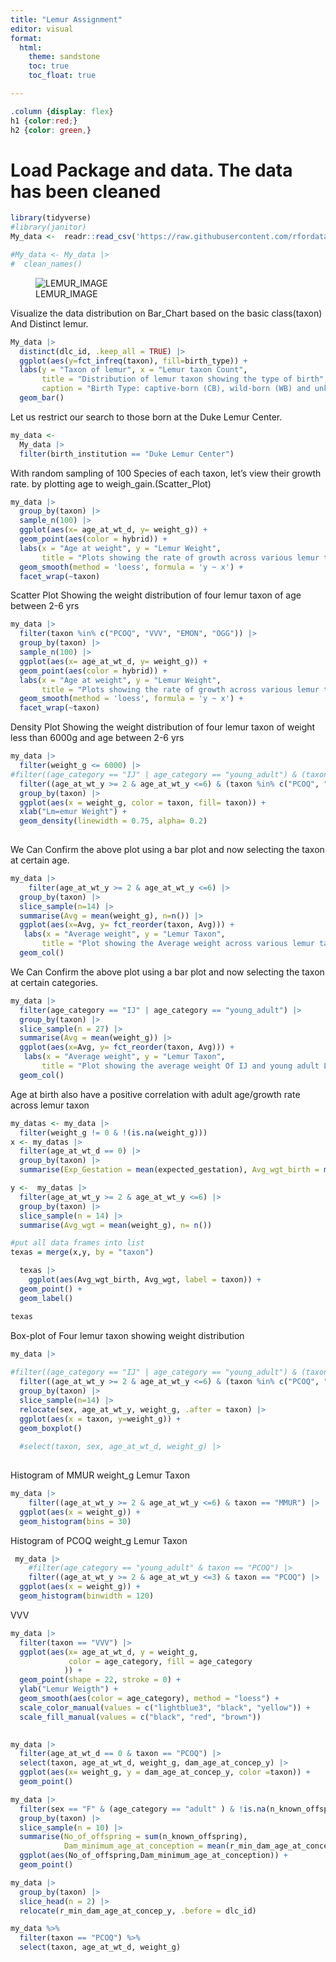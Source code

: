 ```yaml
---
title: "Lemur Assignment"
editor: visual
format: 
  html:
    theme: sandstone
    toc: true
    toc_float: true 

---
```


```css
.column {display: flex}
h1 {color:red;}
h2 {color: green,}
```


# Load Package and data. The data has been cleaned

```r
library(tidyverse)
#library(janitor)
My_data <-  readr::read_csv('https://raw.githubusercontent.com/rfordatascience/tidytuesday/master/data/2021/2021-08-24/lemur_data.csv')

#My_data <- My_data |> 
#  clean_names()
```

![LEMUR_IMAGE](lemur.jpeg)

Visualize the data distribution on Bar_Chart based on the basic class(taxon) And Distinct lemur.

```r
My_data |> 
  distinct(dlc_id, .keep_all = TRUE) |> 
  ggplot(aes(y=fct_infreq(taxon), fill=birth_type)) +
  labs(y = "Taxon of lemur", x = "Lemur taxon Count", 
       title = "Distribution of lemur taxon showing the type of birth",
       caption = "Birth Type: captive-born (CB), wild-born (WB) and unknown (UNK)") +
  geom_bar() 
```

Let us restrict our search to those born at the Duke Lemur Center.

```r
my_data <- 
  My_data |>
  filter(birth_institution == "Duke Lemur Center")
```

With random sampling of 100 Species of each taxon, let's view their growth rate. by plotting age to weigh_gain.(Scatter_Plot)

```r
my_data |> 
  group_by(taxon) |> 
  sample_n(100) |> 
  ggplot(aes(x= age_at_wt_d, y= weight_g)) +
  geom_point(aes(color = hybrid)) +
  labs(x = "Age at weight", y = "Lemur Weight", 
       title = "Plots showing the rate of growth across various lemur taxon") +
  geom_smooth(method = 'loess', formula = 'y ~ x') +
  facet_wrap(~taxon)
```

Scatter Plot Showing the weight distribution of four lemur taxon of age between 2-6 yrs

```r
my_data |> 
  filter(taxon %in% c("PCOQ", "VVV", "EMON", "OGG")) |> 
  group_by(taxon) |> 
  sample_n(100) |> 
  ggplot(aes(x= age_at_wt_d, y= weight_g)) +
  geom_point(aes(color = hybrid)) +
  labs(x = "Age at weight", y = "Lemur Weight", 
       title = "Plots showing the rate of growth across various lemur taxon") +
  geom_smooth(method = 'loess', formula = 'y ~ x') +
  facet_wrap(~taxon)
```

Density Plot Showing the weight distribution of four lemur taxon of weight less than 6000g and age between 2-6 yrs

```r
my_data |> 
  filter(weight_g <= 6000) |> 
#filter((age_category == "IJ" | age_category == "young_adult") & (taxon %in% c("PCOQ", "VVV", "MMUR", "GMOH")))
  filter((age_at_wt_y >= 2 & age_at_wt_y <=6) & (taxon %in% c("PCOQ", "VVV", "EMON", "OGG"))) |> 
  group_by(taxon) |> 
  ggplot(aes(x = weight_g, color = taxon, fill= taxon)) +
  xlab("Lm=emur Weight") +
  geom_density(linewidth = 0.75, alpha= 0.2)
  
```

We Can Confirm the above plot using a bar plot and now selecting the taxon at certain age.

```r
my_data |> 
    filter(age_at_wt_y >= 2 & age_at_wt_y <=6) |> 
  group_by(taxon) |> 
  slice_sample(n=14) |> 
  summarise(Avg = mean(weight_g), n=n()) |> 
  ggplot(aes(x=Avg, y= fct_reorder(taxon, Avg))) +
   labs(x = "Average weight", y = "Lemur Taxon", 
       title = "Plot showing the Average weight across various lemur taxon between age 2-6 yrs") +
  geom_col()
```

We Can Confirm the above plot using a bar plot and now selecting the taxon at certain categories.

```r
my_data |> 
  filter(age_category == "IJ" | age_category == "young_adult") |> 
  group_by(taxon) |> 
  slice_sample(n = 27) |> 
  summarise(Avg = mean(weight_g)) |> 
  ggplot(aes(x=Avg, y= fct_reorder(taxon, Avg))) +
   labs(x = "Average weight", y = "Lemur Taxon", 
       title = "Plot showing the average weight Of IJ and young adult Lemur in different taxon") +
  geom_col()

```

Age at birth also have a positive correlation with adult age/growth rate across lemur taxon

```r
my_datas <- my_data |> 
  filter(weight_g != 0 & !(is.na(weight_g)))
x <- my_datas |>
  filter(age_at_wt_d == 0) |>
  group_by(taxon) |> 
  summarise(Exp_Gestation = mean(expected_gestation), Avg_wgt_birth = mean(weight_g))

y <-  my_datas |> 
  filter(age_at_wt_y >= 2 & age_at_wt_y <=6) |> 
  group_by(taxon) |> 
  slice_sample(n = 14) |> 
  summarise(Avg_wgt = mean(weight_g), n= n()) 

#put all data frames into list
texas = merge(x,y, by = "taxon")

  texas |> 
    ggplot(aes(Avg_wgt_birth, Avg_wgt, label = taxon)) +
  geom_point() +
  geom_label()
```

```r
texas

```

Box-plot of Four lemur taxon showing weight distribution

```r
my_data |> 
  
#filter((age_category == "IJ" | age_category == "young_adult") & (taxon %in% c("PCOQ", "VVV", "MMUR", "GMOH")))
  filter((age_at_wt_y >= 2 & age_at_wt_y <=6) & (taxon %in% c("PCOQ", "VVV", "EMON", "OGG"))) |> 
  group_by(taxon) |> 
  slice_sample(n=14) |> 
  relocate(sex, age_at_wt_y, weight_g, .after = taxon) |> 
  ggplot(aes(x = taxon, y=weight_g)) +
  geom_boxplot()
  
  #select(taxon, sex, age_at_wt_d, weight_g) |> 
  
```

Histogram of MMUR weight_g Lemur Taxon

```r

my_data |> 
    filter((age_at_wt_y >= 2 & age_at_wt_y <=6) & taxon == "MMUR") |> 
  ggplot(aes(x = weight_g)) +
  geom_histogram(bins = 30)
```

Histogram of PCOQ weight_g Lemur Taxon

```r
 my_data |> 
    #filter(age_category == "young_adult" & taxon == "PCOQ") |> 
    filter((age_at_wt_y >= 2 & age_at_wt_y <=3) & taxon == "PCOQ") |> 
  ggplot(aes(x = weight_g)) +
  geom_histogram(binwidth = 120)
```

VVV

```r
my_data |> 
  filter(taxon == "VVV") |> 
  ggplot(aes(x= age_at_wt_d, y = weight_g,
             color = age_category, fill = age_category
            )) +
  geom_point(shape = 22, stroke = 0) +
  ylab("Lemur Weigth") +
  geom_smooth(aes(color = age_category), method = "loess") +
  scale_color_manual(values = c("lightblue3", "black", "yellow")) +
  scale_fill_manual(values = c("black", "red", "brown"))
  
```

```r
my_data |> 
  filter(age_at_wt_d == 0 & taxon == "PCOQ") |> 
  select(taxon, age_at_wt_d, weight_g, dam_age_at_concep_y) |> 
  ggplot(aes(x= weight_g, y = dam_age_at_concep_y, color =taxon)) +
  geom_point()
```

```r
my_data |> 
  filter(sex == "F" & (age_category == "adult" ) & !is.na(n_known_offspring)) |> 
  group_by(taxon) |> 
  slice_sample(n = 10) |> 
  summarise(No_of_offspring = sum(n_known_offspring),
            Dam_minimum_age_at_conception = mean(r_min_dam_age_at_concep_y), n=n()) |> 
  ggplot(aes(No_of_offspring,Dam_minimum_age_at_conception)) +
  geom_point()
```

```r
my_data |> 
  group_by(taxon) |> 
  slice_head(n = 2) |> 
  relocate(r_min_dam_age_at_concep_y, .before = dlc_id)
```

```r
my_data %>% 
  filter(taxon == "PCOQ") %>% 
  select(taxon, age_at_wt_d, weight_g)
```

